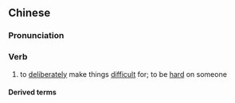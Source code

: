 ==Chinese==
{{zh-forms|s=刁难}}

===Pronunciation===
{{zh-pron
|m=diāonán
|c=diu1 naan4
|h=pfs=tiâu-nàn
|mn=thiau-lân/thiau-lān/tiau-lân
|cat=v
}}

===Verb===
{{zh-verb}}

# to [[deliberately]] make things [[difficult]] for; to be [[hard]] on someone

====Derived terms====
{{zh-der|百般刁難}}